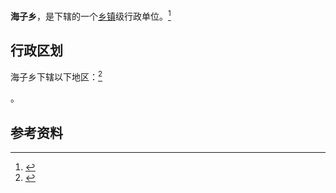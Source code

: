 {{中国乡级行政区|15/02/21/213/000}}

'''海子乡'''，是{{PRC admin/fullname|15/02/21/213/000|3}}下辖的一个[[乡镇|乡镇]]级行政单位。<ref>{{PRC admin/ref sgc|{{PRC admin/parent|15/02/21/213/000}}}}</ref>

== 行政区划 ==

海子乡下辖以下地区：<ref>{{PRC admin/ref sgc|15/02/21/213/000}}</ref>

{{PRC admin/children|15/02/21/213/000}}。

== 参考资料 ==

{{reflist}}

{{行政区划小作品}}
{{PRC admin/navcat|15/02/21/213/000}}